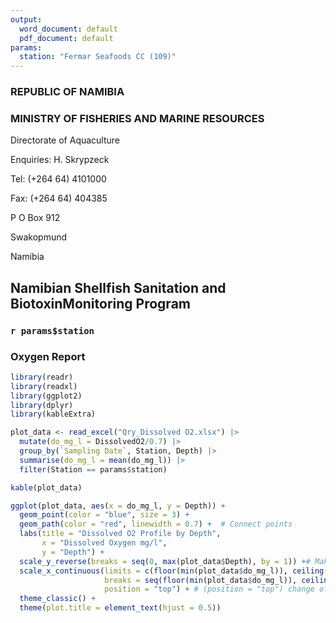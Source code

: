 ```yaml
---
output:
  word_document: default
  pdf_document: default
params:
  station: "Fermar Seafoods CC (109)"
---
```


### REPUBLIC OF NAMIBIA

### MINISTRY OF FISHERIES AND MARINE RESOURCES


Directorate of Aquaculture

Enquiries: H. Skrypzeck

Tel: (+264 64) 4101000

Fax: (+264 64) 404385

P O Box 912

Swakopmund

Namibia

## Namibian Shellfish Sanitation and BiotoxinMonitoring Program

### `r params$station`

### Oxygen Report

```r
library(readr)
library(readxl)
library(ggplot2)
library(dplyr)
library(kableExtra)
```



```r
plot_data <- read_excel("Qry_Dissolved O2.xlsx") |>
  mutate(do_mg_l = DissolvedO2/0.7) |>
  group_by(`Sampling Date`, Station, Depth) |>
  summarise(do_mg_l = mean(do_mg_l)) |>
  filter(Station == params$station)
```


```r
kable(plot_data)
```



```r
ggplot(plot_data, aes(x = do_mg_l, y = Depth)) +
  geom_point(color = "blue", size = 3) +
  geom_path(color = "red", linewidth = 0.7) +  # Connect points
  labs(title = "Dissolved O2 Profile by Depth",
       x = "Dissolved Oxygen mg/l",
       y = "Depth") +
  scale_y_reverse(breaks = seq(0, max(plot_data$Depth), by = 1)) +# Makes depth increase downward
  scale_x_continuous(limits = c(floor(min(plot_data$do_mg_l)), ceiling(max(plot_data$do_mg_l))), 
                     breaks = seq(floor(min(plot_data$do_mg_l)), ceiling(max(plot_data$do_mg_l)), by = 0.5), 
                     position = "top") + # (position = "top") change of y axis to top
  theme_classic() +
  theme(plot.title = element_text(hjust = 0.5))
```

